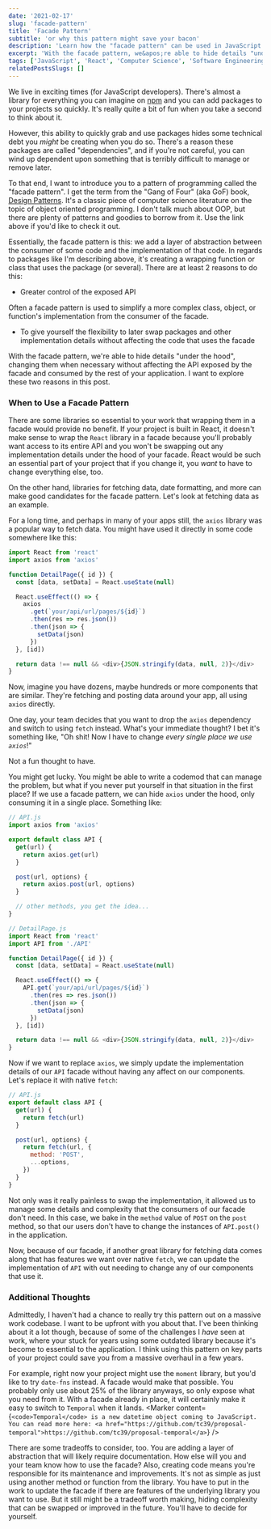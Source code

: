 ```yaml
---
date: '2021-02-17'
slug: 'facade-pattern'
title: 'Facade Pattern'
subtitle: 'or why this pattern might save your bacon'
description: 'Learn how the "facade pattern" can be used in JavaScript to make it easier to swap libraries, increase code flexibility, and hide complexity in your applications.'
excerpt: 'With the facade pattern, we&apos;re able to hide details "under the hood", changing them when necessary without affecting the API exposed by the facade and consumed by the rest of your application.'
tags: ['JavaScript', 'React', 'Computer Science', 'Software Engineering']
relatedPostsSlugs: []
---
```


We live in exciting times (for JavaScript developers). There's almost a library for everything you can imagine on [npm](https://npmjs.com) and you can add packages to your projects so quickly. It's really quite a bit of fun when you take a second to think about it.

However, this ability to quickly grab and use packages hides some technical debt you _might_ be creating when you do so. There's a reason these packages are called "dependencies", and if you're not careful, you can wind up dependent upon something that is terribly difficult to manage or remove later.

To that end, I want to introduce you to a pattern of programming called the "facade pattern". I get the term from the "Gang of Four" (aka GoF) book, [Design Patterns](https://www.amazon.com/Design-Patterns-Elements-Reusable-Object-Oriented/dp/0201633612?dchild=1&keywords=design+patterns&qid=1613630581&sr=8-4&linkCode=ll1&tag=kyleshevlin-20&linkId=caa9cd1b6f46468d77c7b2e6d3ac3650&language=en_US&ref_=as_li_ss_tl). It's a classic piece of computer science literature on the topic of object oriented programming. I don't talk much about OOP, but there are plenty of patterns and goodies to borrow from it. Use the link above if you'd like to check it out.

Essentially, the facade pattern is this: we add a layer of abstraction between the consumer of some code and the implementation of that code. In regards to packages like I'm describing above, it's creating a wrapping function or class that uses the package (or several). There are at least 2 reasons to do this:

- Greater control of the exposed API

Often a facade pattern is used to simplify a more complex class, object, or function's implementation from the consumer of the facade.

- To give yourself the flexibility to later swap packages and other implementation details without affecting the code that uses the facade

With the facade pattern, we're able to hide details "under the hood", changing them when necessary without affecting the API exposed by the facade and consumed by the rest of your application. I want to explore these two reasons in this post.

### When to Use a Facade Pattern

There are some libraries so essential to your work that wrapping them in a facade would provide no benefit. If your project is built in React, it doesn't make sense to wrap the `React` library in a facade because you'll probably want access to its entire API and you won't be swapping out any implementation details under the hood of your facade. React would be such an essential part of your project that if you change it, you _want_ to have to change everything else, too.

On the other hand, libraries for fetching data, date formatting, and more can make good candidates for the facade pattern. Let's look at fetching data as an example.

For a long time, and perhaps in many of your apps still, the `axios` library was a popular way to fetch data. You might have used it directly in some code somewhere like this:

```javascript
import React from 'react'
import axios from 'axios'

function DetailPage({ id }) {
  const [data, setData] = React.useState(null)

  React.useEffect(() => {
    axios
      .get(`your/api/url/pages/${id}`)
      .then(res => res.json())
      .then(json => {
        setData(json)
      })
  }, [id])

  return data !== null && <div>{JSON.stringify(data, null, 2)}</div>
}
```

Now, imagine you have dozens, maybe hundreds or more components that are similar. They're fetching and posting data around your app, all using `axios` directly.

One day, your team decides that you want to drop the `axios` dependency and switch to using `fetch` instead. What's your immediate thought? I bet it's something like, "Oh shit! Now I have to change _every single place we use `axios`_!"

Not a fun thought to have.

You might get lucky. You might be able to write a codemod that can manage the problem, but what if you never put yourself in that situation in the first place? If we use a facade pattern, we can hide `axios` under the hood, only consuming it in a single place. Something like:

```javascript
// API.js
import axios from 'axios'

export default class API {
  get(url) {
    return axios.get(url)
  }

  post(url, options) {
    return axios.post(url, options)
  }

  // other methods, you get the idea...
}

// DetailPage.js
import React from 'react'
import API from './API'

function DetailPage({ id }) {
  const [data, setData] = React.useState(null)

  React.useEffect(() => {
    API.get(`your/api/url/pages/${id}`)
      .then(res => res.json())
      .then(json => {
        setData(json)
      })
  }, [id])

  return data !== null && <div>{JSON.stringify(data, null, 2)}</div>
}
```

Now if we want to replace `axios`, we simply update the implementation details of our `API` facade without having any affect on our components. Let's replace it with native `fetch`:

```javascript
// API.js
export default class API {
  get(url) {
    return fetch(url)
  }

  post(url, options) {
    return fetch(url, {
      method: 'POST',
      ...options,
    })
  }
}
```

Not only was it really painless to swap the implementation, it allowed us to manage some details and complexity that the consumers of our facade don't need. In this case, we bake in the `method` value of `POST` on the `post` method, so that our users don't have to change the instances of `API.post()` in the application.

Now, because of our facade, if another great library for fetching data comes along that has features we want over native `fetch`, we can update the implementation of `API` with out needing to change any of our components that use it.

### Additional Thoughts

Admittedly, I haven't had a chance to really try this pattern out on a massive work codebase. I want to be upfront with you about that. I've been thinking about it a lot though, because of some of the challenges I _have_ seen at work, where your stuck for years using some outdated library because it's become to essential to the application. I think using this pattern on key parts of your project could save you from a massive overhaul in a few years.

For example, right now your project might use the `moment` library, but you'd like to try `date-fns` instead. A facade would make that possible. You probably only use about 25% of the library anyways, so only expose what you need from it. With a facade already in place, it will certainly make it easy to switch to `Temporal` when it lands. <Marker content={`<code>Temporal</code> is a new datetime object coming to JavaScript. You can read more here: <a href="https://github.com/tc39/proposal-temporal">https://github.com/tc39/proposal-temporal</a>`} />

There are some tradeoffs to consider, too. You are adding a layer of abstraction that will likely require documentation. How else will you and your team know how to use the facade? Also, creating code means you're responsible for its maintenance and improvements. It's not as simple as just using another method or function from the library. You have to put in the work to update the facade if there are features of the underlying library you want to use. But it still might be a tradeoff worth making, hiding complexity that can be swapped or improved in the future. You'll have to decide for yourself.
